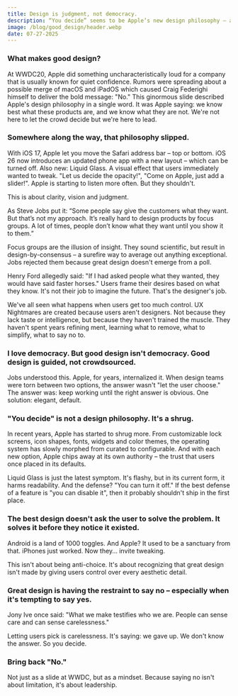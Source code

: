 ```yaml
---
title: Design is judgment, not democracy.
description: “You decide” seems to be Apple’s new design philosophy — and it’s a mistake. Great design isn’t about giving people choices — it’s about making the right ones for them.
image: /blog/good_design/header.webp
date: 07-27-2025
---
```


### What makes good design?

At WWDC20, Apple did something uncharacteristically loud for a company that is usually known for quiet confidence. Rumors were spreading about a possible merge of macOS and iPadOS which caused Craig Federighi himself to deliver the bold message: "No."
This ginormous slide described Apple's design philosophy in a single word. It was Apple saying: we know best what these products are, and we know what they are not. We're not here to let the crowd decide but we're here to lead.

### Somewhere along the way, that philosophy slipped.

With iOS 17, Apple let you move the Safari address bar – top or bottom. iOS 26 now introduces an updated phone app with a new layout – which can be turned off. Also new: Liquid Glass. A visual effect that users immediately wanted to tweak. "Let us decide the opacity!", "Come on Apple, just add a slider!". Apple is starting to listen more often. But they shouldn't.

This is about clarity, vision and judgment.

As Steve Jobs put it: “Some people say give the customers what they want. But that’s not my approach. It’s really hard to design products by focus groups. A lot of times, people don’t know what they want until you show it to them.”

Focus groups are the illusion of insight. They sound scientific, but result in design-by-consensus – a surefire way to average out anything exceptional. Jobs rejected them because great design doesn't emerge from a poll.

Henry Ford allegedly said: "If I had asked people what they wanted, they would have said faster horses." Users frame their desires based on what they know. It's not their job to imagine the future. That's the designer's job.

We've all seen what happens when users get too much control. UX Nightmares are created because users aren't designers. Not because they lack taste or intelligence, but because they haven't trained the muscle. They haven't spent years refining ment, learning what to remove, what to simplify, what to say no to.

### I love democracy. But good design isn't democracy. Good design is guided, not crowdsourced.

Jobs understood this. Apple, for years, internalized it. When design teams were torn between two options, the answer wasn't "let the user choose." The answer was: keep working until the right answer is obvious. One solution: elegant, default.

### "You decide" is not a design philosophy. It's a shrug.

In recent years, Apple has started to shrug more. From customizable lock screens, icon shapes, fonts, widgets and color themes, the operating system has slowly morphed from curated to configurable. And with each new option, Apple chips away at its own authority – the trust that users once placed in its defaults.

Liquid Glass is just the latest symptom. It's flashy, but in its current form, it harms readability. And the defense? "You can turn it off." If the best defense of a feature is "you can disable it", then it probably shouldn't ship in the first place.

### The best design doesn't ask the user to solve the problem. It solves it before they notice it existed.

Android is a land of 1000 toggles. And Apple? It used to be a sanctuary from that. iPhones just worked. Now they… invite tweaking.

This isn't about being anti-choice. It's about recognizing that great design isn't made by giving users control over every aesthetic detail. 

### Great design is having the restraint to say no – especially when it's tempting to say yes.

Jony Ive once said: "What we make testifies who we are. People can sense care and can sense carelessness."

Letting users pick is carelessness. It's saying: we gave up. We don't know the answer. So you decide.

### Bring back "No."

Not just as a slide at WWDC, but as a mindset. Because saying no isn't about limitation, it's about leadership.